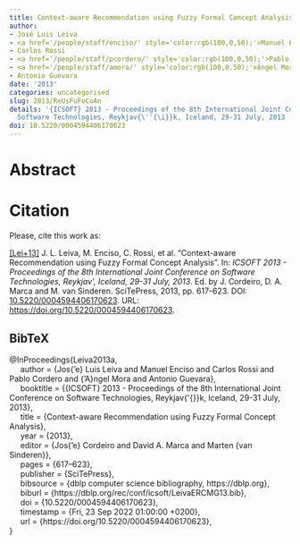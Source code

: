 ```yaml
---
title: Context-aware Recommendation using Fuzzy Formal Concept Analysis
author:
- José Luis Leiva
- <a href='/people/staff/enciso/' style='color:rgb(100,0,50);'>Manuel Enciso</a>
- Carlos Rossi
- <a href='/people/staff/pcordero/' style='color:rgb(100,0,50);'>Pablo Cordero</a>
- <a href='/people/staff/amora/' style='color:rgb(100,0,50);'>Ángel Mora</a>
- Antonio Guevara
date: '2013'
categories: uncategorised
slug: 2013/ReUsFuFoCoAn
details: '{ICSOFT} 2013 - Proceedings of the 8th International Joint Conference on
  Software Technologies, Reykjav{\''{\i}}k, Iceland, 29-31 July, 2013 , pages 617--623.'
doi: 10.5220/0004594406170623
---
```




# Abstract










# Citation
Please, cite this work as:


<a name=bib-Leiva2013a></a>[[Lei+13]](#cite-Leiva2013a) J. L. Leiva, M. Enciso, C. Rossi, et al. “Context-aware Recommendation using Fuzzy Formal Concept Analysis”. In: _ICSOFT 2013 - Proceedings of the 8th International Joint Conference on Software Technologies, Reykjav\'\ik, Iceland, 29-31 July, 2013_. Ed. by J. Cordeiro, D. A. Marca and M. van Sinderen. SciTePress, 2013, pp. 617-623. DOI: [10.5220/0004594406170623](https://doi.org/10.5220%2F0004594406170623). URL: [https://doi.org/10.5220/0004594406170623](https://doi.org/10.5220/0004594406170623).

::: {.callout-note appearance="minimal" collapse=true}

## BibTeX

@InProceedings{Leiva2013a,<br>&nbsp;&nbsp;&nbsp;&nbsp;  author = {Jos{\a'e} Luis Leiva and Manuel Enciso and Carlos Rossi and Pablo Cordero and {\a'A}ngel Mora and Antonio Guevara},<br>&nbsp;&nbsp;&nbsp;&nbsp;  booktitle = {{ICSOFT} 2013 - Proceedings of the 8th International Joint Conference on Software Technologies, Reykjav{\'{\i}}k, Iceland, 29-31 July, 2013},<br>&nbsp;&nbsp;&nbsp;&nbsp;  title = {Context-aware Recommendation using Fuzzy Formal Concept Analysis},<br>&nbsp;&nbsp;&nbsp;&nbsp;  year = {2013},<br>&nbsp;&nbsp;&nbsp;&nbsp;  editor = {Jos{\a'e} Cordeiro and David A. Marca and Marten {van Sinderen}},<br>&nbsp;&nbsp;&nbsp;&nbsp;  pages = {617--623},<br>&nbsp;&nbsp;&nbsp;&nbsp;  publisher = {SciTePress},<br>&nbsp;&nbsp;&nbsp;&nbsp;  bibsource = {dblp computer science bibliography, https://dblp.org},<br>&nbsp;&nbsp;&nbsp;&nbsp;  biburl = {https://dblp.org/rec/conf/icsoft/LeivaERCMG13.bib},<br>&nbsp;&nbsp;&nbsp;&nbsp;  doi = {10.5220/0004594406170623},<br>&nbsp;&nbsp;&nbsp;&nbsp;  timestamp = {Fri, 23 Sep 2022 01:00:00 +0200},<br>&nbsp;&nbsp;&nbsp;&nbsp;  url = {https://doi.org/10.5220/0004594406170623},<br>}

:::








